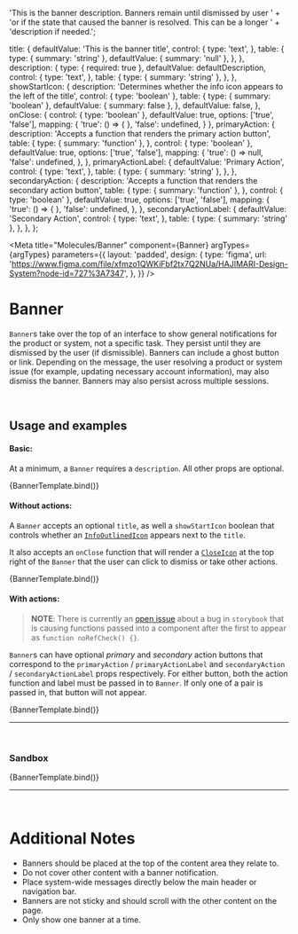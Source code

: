 

  'This is the banner description. Banners remain until dismissed by user ' +
  'or if the state that caused the banner is resolved. This can be a longer ' +
  'description if needed.';

  title: {
    defaultValue: 'This is the banner title',
    control: {
      type: 'text',
    },
    table: {
      type: { summary: 'string' },
      defaultValue: { summary: 'null' },
    },
  },
  description: {
    type: { required: true },
    defaultValue: defaultDescription,
    control: {
      type: 'text',
    },
    table: {
      type: { summary: 'string' },
    },
  },
  showStartIcon: {
    description: 'Determines whether the info icon appears to the left of the title',
    control: { type: 'boolean' },
    table: {
      type: { summary: 'boolean' },
      defaultValue: { summary: false },
    },
    defaultValue: false,
  },
  onClose: {
    control: { type: 'boolean' },
    defaultValue: true,
    options: ['true', 'false'],
    mapping: {
      'true': () => { },
      'false': undefined,
    }
  },
  primaryAction: {
    description: 'Accepts a function that renders the primary action button',
    table: {
      type: { summary: 'function' },
    },
    control: { type: 'boolean' },
    defaultValue: true,
    options: ['true', 'false'],
    mapping: {
      'true': () => null,
      'false': undefined,
    },
  },
  primaryActionLabel: {
    defaultValue: 'Primary Action',
    control: {
      type: 'text',
    },
    table: {
      type: { summary: 'string' },
    },
  },
  secondaryAction: {
    description: 'Accepts a function that renders the secondary action button',
    table: {
      type: { summary: 'function' },
    },
    control: { type: 'boolean' },
    defaultValue: true,
    options: ['true', 'false'],
    mapping: {
      'true': () => { },
      'false': undefined,
    },
  },
  secondaryActionLabel: {
    defaultValue: 'Secondary Action',
    control: {
      type: 'text',
    },
    table: {
      type: { summary: 'string' },
    },
  },
};

<Meta
  title="Molecules/Banner"
  component={Banner}
  argTypes={argTypes}
  parameters={{
    layout: 'padded',
    design: {
      type: 'figma',
      url: 'https://www.figma.com/file/xfmzo1QWKiFbf2tx7Q2NUa/HAJIMARI-Design-System?node-id=727%3A7347',
    },
  }}
/>


# Banner

`Banner`s take over the top of an interface to show general notifications for the product or system,
not a specific task. They persist until they are dismissed by the user (if dismissible). Banners
can include a ghost button or link. Depending on the message, the user resolving a product or
system issue (for example, updating necessary account information), may also dismiss the banner.
Banners may also persist across multiple sessions.

<br />

## Usage and examples

#### Basic:

At a minimum, a `Banner` requires a `description`. All other props are optional.

<Canvas>
  <Story
    height="100px"
    name="Basic"
    component={Banner}
    args={{
      description: defaultDescription,
      title: undefined,
      primaryAction: undefined,
      primaryActionLabel: undefined,
      secondaryAction: undefined,
      secondaryActionLabel: undefined,
      onClose: false,
    }}
  >
    {BannerTemplate.bind()}
  </Story>
</Canvas>

#### Without actions:

A `Banner` accepts an optional `title`, as well a `showStartIcon` boolean that controls whether an
[`InfoOutlinedIcon`](https://mui.com/material-ui/material-icons/?query=info&theme=Outlined&selected=InfoOutlined)
appears next to the `title`.


It also accepts an `onClose` function that will render a
[`CloseIcon`](https://mui.com/material-ui/material-icons/?query=close&selected=Close)
at the top right of the `Banner` that the user can click to dismiss or take other actions.

<Canvas>
  <Story
    height="100px"
    name="Without actions"
    component={Banner}
    args={{
      title: 'This is a banner title',
      description: defaultDescription,
      showStartIcon: true,
      primaryAction: undefined,
      primaryActionLabel: undefined,
      secondaryAction: undefined,
      secondaryActionLabel: undefined,
      showStartIcon: true,
    }}
  >
    {BannerTemplate.bind()}
  </Story>
</Canvas>

#### With actions:

> **NOTE**: There is currently an [open issue](https://github.com/storybookjs/storybook/issues/17701)
> about a bug in `storybook` that is causing functions passed into a component after the first
> to appear as `function noRefCheck() {}`.

`Banner`s can have optional *primary* and *secondary* action buttons that correspond to the
`primaryAction` / `primaryActionLabel` and `secondaryAction` / `secondaryActionLabel` props
respectively. For either button, both the action function and label must be passed in to `Banner`.
If only one of a pair is passed in, that button will not appear.

<Canvas>
  <Story
    height="100px"
    name="With actions"
    component={Banner}
    args={{
      title: 'This is a banner title',
      description: defaultDescription,
      showStartIcon: true,
    }}
  >
    {BannerTemplate.bind()}
  </Story>
</Canvas>

---

<br />

### Sandbox

<Canvas>
  <Story
    name="Sandbox"
    height="100px"
  >
    {BannerTemplate.bind()}
  </Story>
</Canvas>

<ArgsTable of={Banner} story="Sandbox" />

---
<br />

# Additional Notes

- Banners should be placed at the top of the content area they relate to.
- Do not cover other content with a banner notification.
- Place system-wide messages directly below the main header or navigation bar.
- Banners are not sticky and should scroll with the other content on the page.
- Only show one banner at a time. 

<br />
